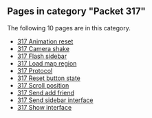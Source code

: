<!-- DO NOT EDIT BELOW THIS LINE, OR CHANGE THIS COMMENT, CODE AUTOMATICALLY GENERATED BY category.sh -->
== '''Pages in category "Packet 317"''' ==
The following 10 pages are in this category.
* [[317 Animation reset]]
* [[317 Camera shake]]
* [[317 Flash sidebar]]
* [[317 Load map region]]
* [[317 Protocol]]
* [[317 Reset button state]]
* [[317 Scroll position]]
* [[317 Send add friend]]
* [[317 Send sidebar interface]]
* [[317 Show interface]]

